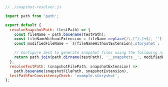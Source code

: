 ```js
// ./snapshot-resolver.js

import path from 'path';

export default {
  resolveSnapshotPath: (testPath) => {
    const fileName = path.basename(testPath);
    const fileNameWithoutExtension = fileName.replace(/\.[^/.]+$/, '');
    const modifiedFileName = `${fileNameWithoutExtension}.storyshot`;

    // Configure Jest to generate snapshot files using the following naming convention (__snapshots__/Button.storyshot)
    return path.join(path.dirname(testPath), '__snapshots__', modifiedFileName);
  },
  resolveTestPath: (snapshotFilePath, snapshotExtension) =>
    path.basename(snapshotFilePath, snapshotExtension),
  testPathForConsistencyCheck: 'example.storyshot',
};
```
